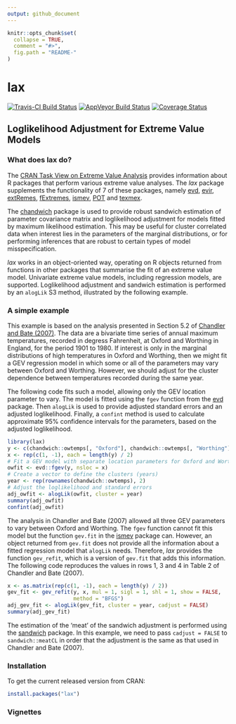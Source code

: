 ```yaml
---
output: github_document
---
```


<!-- README.md is generated from README.Rmd. Please edit that file -->

```r
knitr::opts_chunk$set(
  collapse = TRUE,
  comment = "#>",
  fig.path = "README-"
)
```

# lax

[![Travis-CI Build Status](https://travis-ci.org/paulnorthrop/lax.svg?branch=master)](https://travis-ci.org/paulnorthrop/lax) 
[![AppVeyor Build Status](https://ci.appveyor.com/api/projects/status/github/paulnorthrop/lax?branch=master&svg=true)](https://ci.appveyor.com/project/paulnorthrop/lax)
[![Coverage Status](https://codecov.io/github/paulnorthrop/lax/coverage.svg?branch=master)](https://codecov.io/github/paulnorthrop/lax?branch=master)

## Loglikelihood Adjustment for Extreme Value Models

### What does lax do?

The [CRAN Task View on Extreme Value Analysis](https://CRAN.R-project.org/view=ExtremeValue) provides information about R packages that perform various extreme value analyses. The *lax* package supplements the functionality of 7 of these packages, namely 
[evd](https://cran.r-project.org/package=evd),
[evir](https://cran.r-project.org/package=evir),
[extRemes](https://cran.r-project.org/package=extRemes),
[fExtremes](https://cran.r-project.org/package=fExtremes),
[ismev](https://cran.r-project.org/package=ismev),
[POT](https://cran.r-project.org/package=POT) and
[texmex](https://cran.r-project.org/package=texmex).

The [chandwich](https://cran.r-project.org/package=chandwich) package is used to provide robust sandwich estimation of parameter covariance matrix and loglikelihood adjustment for models fitted by maximum likelihood estimation.  This may be useful for cluster correlated data when interest lies in the parameters of the marginal distributions, or for performing inferences that are robust to certain types of model misspecification. 

*lax* works in an object-oriented way, operating on R objects returned from functions in other packages that summarise the fit of an extreme value model. Univariate extreme value models, including regression models, are supported.   Loglikelihood adjustment and sandwich estimation is performed by an `alogLik` S3 method, illustrated by the following example.
    
### A simple example

This example is based on the analysis presented in Section 5.2 of 
[Chandler and Bate (2007)](https://doi.org/10.1093/biomet/asm015).  The data are a bivariate time series of annual maximum temperatures, recorded in degress Fahrenheit, at Oxford and Worthing in England, for the period 1901 to 1980.  If interest is only in the marginal distributions of high temperatures in Oxford and Worthing, then we might fit a GEV regression model in which some or all of the parameters may vary between Oxford and Worthing.  However, we should adjust for the cluster dependence between temperatures recorded during the same year.

The following code fits such a model, allowing only the GEV location parameter to vary.  The model is fitted using the `fgev` function from the [evd](https://cran.r-project.org/package=evd) package.  Then `alogLik` is used to provide adjusted standard errors and an adjusted loglikelihood.  Finally, a `confint` method is used to calculate approximate 95\% confidence intervals for the parameters, based on the adjusted loglikelihood.

```r
library(lax)
y <- c(chandwich::owtemps[, "Oxford"], chandwich::owtemps[, "Worthing"])
x <- rep(c(1, -1), each = length(y) / 2)
# Fit a GEV model with separate location parameters for Oxford and Worthing
owfit <- evd::fgev(y, nsloc = x)
# Create a vector to define the clusters (years)
year <- rep(rownames(chandwich::owtemps), 2)
# Adjust the loglikelihood and standard errors
adj_owfit <- alogLik(owfit, cluster = year)
summary(adj_owfit)
confint(adj_owfit)
```

The analysis in Chandler and Bate (2007) allowed all three GEV parameters to vary between Oxford and Worthing.  The `fgev` function cannot fit this model but the function `gev.fit` in the [ismev](https://cran.r-project.org/package=ismev) package can.  However, an object returned from `gev.fit` does not provide all the information about a fitted regression model that `alogLik` needs.  Therefore, *lax* provides the function `gev_refit`, which is a version of `gev.fit` that adds this information.  The following code reproduces the values in rows 1, 3 and 4 in Table 2 of Chandler and Bate (2007).  

```r
x <- as.matrix(rep(c(1, -1), each = length(y) / 2))
gev_fit <- gev_refit(y, x, mul = 1, sigl = 1, shl = 1, show = FALSE,
                     method = "BFGS")
adj_gev_fit <- alogLik(gev_fit, cluster = year, cadjust = FALSE)
summary(adj_gev_fit)
```

The estimation of the 'meat' of the sandwich adjustment is performed using the [sandwich](https://cran.r-project.org/package=sandwich) package.  In this example, we need to pass `cadjust = FALSE` to ``sandwich::meatCL`` in order that the adjustment is the same as that used in Chandler and Bate (2007).

### Installation

To get the current released version from CRAN:

```r
install.packages("lax")
```

### Vignettes




